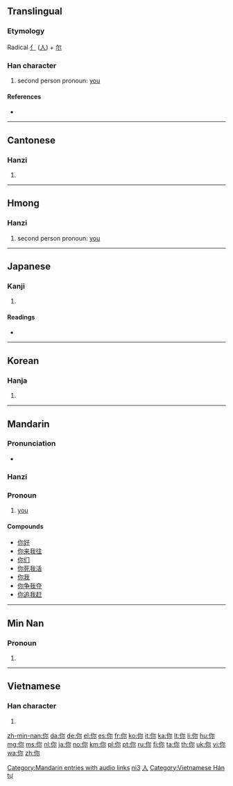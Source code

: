 {{also|妳|您|祢|儞}}
==Translingual==
{{stroke order|type=animate}}

===Etymology===
Radical [[亻]] ([[人]]) + [[尔]]

===Han character===
{{Han char|rn=9|rad=人|as=05|sn=7|four=2729<sub>2</sub>|canj=人弓火 (ONF)|ids=⿰[[亻]][[尔]]}}

# second person pronoun: [[you]]

====References====
* {{Han ref|kx=0100.021|dkj=00471|dj=0205.040|hdz=10137.050|uh=4F60|ud=20320|bh=A741|bd=42817}}

----

==Cantonese==

===Hanzi===
{{yue-hanzi|jyut=nei5|y=[[néih]] ([[nei5]])}}

# {{defn|lang=yue|sort=人05}}

----

==Hmong==

===Hanzi===
{{cmn-hanzi|hmn|}}

# second person pronoun: [[you]]

----

==Japanese==

===Kanji===
{{ja-kanji|grade=|rs=人05}}

# {{defn|lang=ja|sort=人05}}

====Readings====
* {{ja-readings|on=[[じ]] (ji), [[に]] (ni)|kun=[[なんじ]] (nanji)}}

----

==Korean==

===Hanja===
{{ko-hanja|hangeul=니|rv=ni|mr=ni}}

# {{defn|lang=ko|sort=人05}}

----

==Mandarin==

===Pronunciation===
* {{audio|zh-nǐ.ogg|audio}}

===Hanzi===
{{cmn-hanzi|pin=[[nǐ]] ([[ni3]])|wg=[[ni3|ni<sup>3</sup>]]}}

===Pronoun===
{{cmn-pronoun|ts|pin=nǐ|pint=ni3|rs=人05}}

# [[you]]

====Compounds====
* [[你好]]
* [[你来我往]]
* [[你们]]
* [[你死我活]]
* [[你我]]
* [[你争我夺]]
* [[你追我赶]]

[[Category:Mandarin entries with audio links]]
[[Category:cmn:Beginning Mandarin in simplified script|ni3]]
[[Category:cmn:Beginning Mandarin in traditional script|人]]

----

==Min Nan==

===Pronoun===
{{nan-pronoun|ts|poj=lí}}

# {{defn|lang=nan}}

----

==Vietnamese==

===Han character===
{{vi-hantu|[[nhĩ]]}}

# {{defn|lang=vi}}

[[Category:Vietnamese Hán tự]]

[[zh-min-nan:你]]
[[da:你]]
[[de:你]]
[[el:你]]
[[es:你]]
[[fr:你]]
[[ko:你]]
[[it:你]]
[[ka:你]]
[[lt:你]]
[[li:你]]
[[hu:你]]
[[mg:你]]
[[ms:你]]
[[nl:你]]
[[ja:你]]
[[no:你]]
[[km:你]]
[[pl:你]]
[[pt:你]]
[[ru:你]]
[[fi:你]]
[[ta:你]]
[[th:你]]
[[uk:你]]
[[vi:你]]
[[wa:你]]
[[zh:你]]